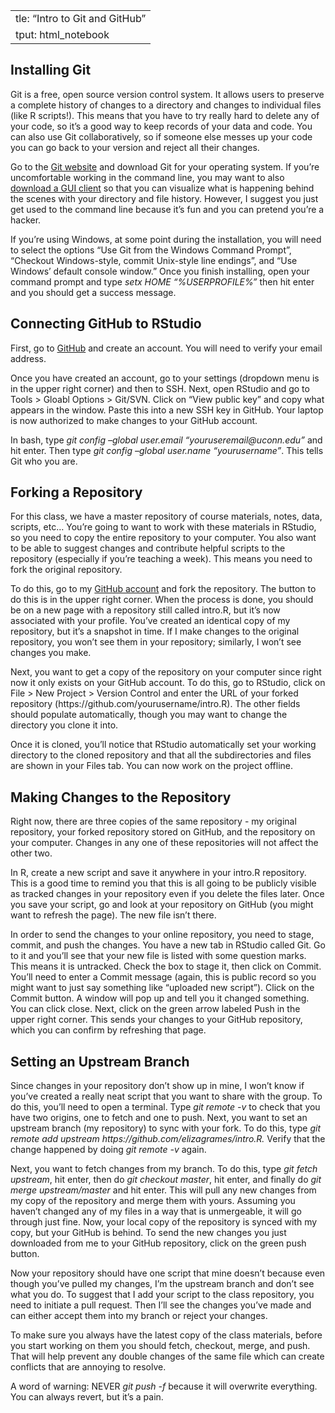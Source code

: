   ---
title: "Intro to Git and GitHub"
output: html_notebook
---

<h2>Installing Git</h2>

Git is a free, open source version control system. It allows users to preserve a complete history of changes to a directory and changes to individual files (like R scripts!). This means that you have to try really hard to delete any of your code, so it's a good way to keep records of your data and code. You can also use Git collaboratively, so if someone else messes up your code you can go back to your version and reject all their changes. 

Go to the [Git website](https://git-scm.com/downloads) and download Git for your operating system. If you're uncomfortable working in the command line, you may want to also [download a GUI client](https://git-scm.com/downloads/guis) so that you can visualize what is happening behind the scenes with your directory and file history. However, I suggest you just get used to the command line because it's fun and you can pretend you're a hacker. 

If you're using Windows, at some point during the installation, you will need to select the options "Use Git from the Windows Command Prompt", "Checkout Windows-style, commit Unix-style line endings", and "Use Windows' default console window." Once you finish installing, open your command prompt and type <i>setx HOME "%USERPROFILE%"</i> then hit enter and you should get a success message. 

<h2>Connecting GitHub to RStudio</h2>

First, go to [GitHub](https://github.com/) and create an account. You will need to verify your email address.

Once you have created an account, go to your settings (dropdown menu is in the upper right corner) and then to SSH. Next, open RStudio and go to Tools > Gloabl Options > Git/SVN. Click on "View public key" and copy what appears in the window. Paste this into a new SSH key in GitHub. Your laptop is now authorized to make changes to your GitHub account. 

In bash, type <i>git config --global user.email "youruseremail@uconn.edu"</i> and hit enter. Then type <i>git config --global user.name "yourusername"</i>. This tells Git who you are. 

<h2>Forking a Repository</h2>
For this class, we have a master repository of course materials, notes, data, scripts, etc... You're going to want to work with these materials in RStudio, so you need to copy the entire repository to your computer. You also want to be able to suggest changes and contribute helpful scripts to the repository (especially if you're teaching a week). This means you need to fork the original repository.

To do this, go to my [GitHub account](https://github.com/elizagrames/intro.R) and fork the repository. The button to do this is in the upper right corner. When the process is done, you should be on a new page with a repository still called intro.R, but it's now associated with your profile. You've created an identical copy of my repository, but it's a snapshot in time. If I make changes to the original repository, you won't see them in your repository; similarly, I won't see changes you make. 

Next, you want to get a copy of the repository on your computer since right now it only exists on your GitHub account. To do this, go to RStudio, click on File > New Project > Version Control and enter the URL of your forked repository (https://github.com/yourusername/intro.R). The other fields should populate automatically, though you may want to change the directory you clone it into. 

Once it is cloned, you'll notice that RStudio automatically set your working directory to the cloned repository and that all the subdirectories and files are shown in your Files tab. You can now work on the project offline. 

<h2>Making Changes to the Repository</h2>

Right now, there are three copies of the same repository - my original repository, your forked repository stored on GitHub, and the repository on your computer. Changes in any one of these repositories will not affect the other two. 

In R, create a new script and save it anywhere in your intro.R repository. This is a good time to remind you that this is all going to be publicly visible as tracked changes in your repository even if you delete the files later. Once you save your script, go and look at your repository on GitHub (you might want to refresh the page). The new file isn't there. 

In order to send the changes to your online repository, you need to stage, commit, and push the changes. You have a new tab in RStudio called Git. Go to it and you'll see that your new file is listed with some question marks. This means it is untracked. Check the box to stage it, then click on Commit. You'll need to enter a Commit message (again, this is public record so you might want to just say something like "uploaded new script"). Click on the Commit button. A window will pop up and tell you it changed something. You can click close. Next, click on the green arrow labeled Push in the upper right corner. This sends your changes to your GitHub repository, which you can confirm by refreshing that page. 

<h2>Setting an Upstream Branch</h2>

Since changes in your repository don't show up in mine, I won't know if you've created a really neat script that you want to share with the group. To do this, you'll need to open a terminal. Type <i>git remote -v </i> to check that you have two origins, one to fetch and one to push. Next, you want to set an upstream branch (my repository) to sync with your fork. To do this, type <i>git remote add upstream https://github.com/elizagrames/intro.R.</i> Verify that the change happened by doing <i>git remote -v </i> again. 

Next, you want to fetch changes from my branch. To do this, type <i>git fetch upstream</i>, hit enter, then do <i>git checkout master</i>, hit enter, and finally do <i>git merge upstream/master</i> and hit enter. This will pull any new changes from my copy of the repository and merge them with yours. Assuming you haven't changed any of my files in a way that is unmergeable, it will go through just fine. Now, your local copy of the repository is synced with my copy, but your GitHub is behind. To send the new changes you just downloaded from me to your GitHub repository, click on the green push button. 

Now your repository should have one script that mine doesn't because even though you've pulled my changes, I'm the upstream branch and don't see what you do. To suggest that I add your script to the class repository, you need to initiate a pull request. Then I'll see the changes you've made and can either accept them into my branch or reject your changes. 

To make sure you always have the latest copy of the class materials, before you start working on them you should fetch, checkout, merge, and push. That will help prevent any double changes of the same file which can create conflicts that are annoying to resolve. 

A word of warning: NEVER <i>git push -f</i> because it will overwrite everything. You can always revert, but it's a pain. 
